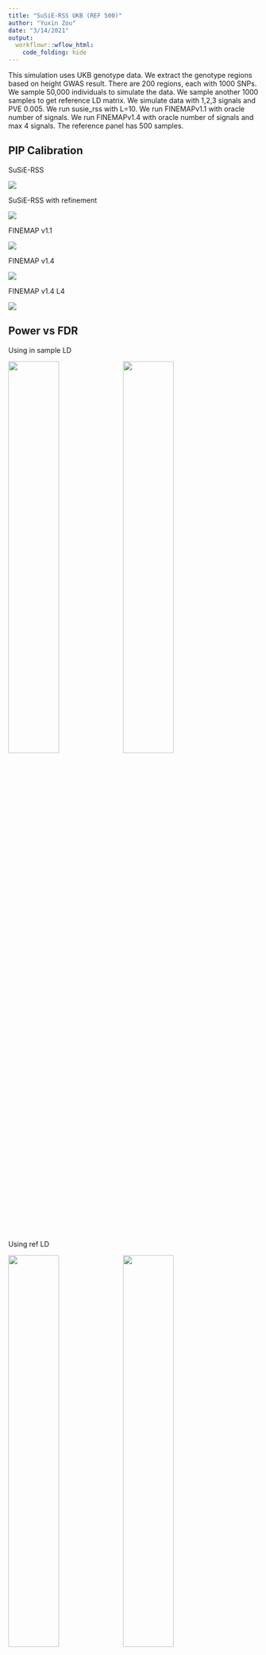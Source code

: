 ```yaml
---
title: "SuSiE-RSS UKB (REF 500)"
author: "Yuxin Zou"
date: "3/14/2021"
output:
  workflowr::wflow_html:
    code_folding: hide
---
```


This simulation uses UKB genotype data. We extract the genotype regions based on height GWAS result. There are 200 regions, each with 1000 SNPs. We sample 50,000 individuals to simulate the data. We sample another 1000 samples to get reference LD matrix. We simulate data with 1,2,3 signals and PVE 0.005. We run susie_rss with L=10. We run FINEMAPv1.1 with oracle number of signals. We run FINEMAPv1.4 with oracle number of signals and max 4 signals. The reference panel has 500 samples.

## PIP Calibration

SuSiE-RSS

![](assets/susierss_ukb_20210324_REF500_pve005/susierss_ukb_20210324_REF500_pve005_pip_calibration/ukb_pip_calib_susierss.png)

SuSiE-RSS with refinement

![](assets/susierss_ukb_20210324_REF500_pve005/susierss_ukb_20210324_REF500_pve005_pip_calibration/ukb_pip_calib_susierssrefine.png)

FINEMAP v1.1

![](assets/susierss_ukb_20210324_REF500_pve005/susierss_ukb_20210324_REF500_pve005_pip_calibration/ukb_pip_calib_fmv1.png)

FINEMAP v1.4

![](assets/susierss_ukb_20210324_REF500_pve005/susierss_ukb_20210324_REF500_pve005_pip_calibration/ukb_pip_calib_fmv4.png)

FINEMAP v1.4 L4

![](assets/susierss_ukb_20210324_REF500_pve005/susierss_ukb_20210324_REF500_pve005_pip_calibration/ukb_pip_calib_fmv4L4.png)

## Power vs FDR

Using in sample LD

![](assets/susierss_ukb_20210324_REF500_pve005/susierss_ukb_20210324_REF500_pve005_roc/ukb_roc.pr.ERFALSE_ldin_methods.png){width=45%} ![](assets/susierss_ukb_20210324_REF500_pve005/susierss_ukb_20210324_REF500_pve005_roc/ukb_roc.pr.ERFALSE_refine_ldin_methods.png){width=45%}

Using ref LD

![](assets/susierss_ukb_20210324_REF500_pve005/susierss_ukb_20210324_REF500_pve005_roc/ukb_roc.pr.ERFALSE_ldref_methods.png){width=45%} ![](assets/susierss_ukb_20210324_REF500_pve005/susierss_ukb_20210324_REF500_pve005_roc/ukb_roc.pr.ERFALSE_refine_ldref_methods.png){width=45%}

SuSiE-RSS with reference LD

![](assets/susierss_ukb_20210324_REF500_pve005/susierss_ukb_20210324_REF500_pve005_roc/susierss_ukb_roc.pr.ERFALSE_ld.png){width=45%} ![](assets/susierss_ukb_20210324_REF500_pve005/susierss_ukb_20210324_REF500_pve005_roc/susierss_refine_ukb_roc.pr.ERFALSE_ld.png){width=45%}

FINEMAP v1.1 with reference LD

![](assets/susierss_ukb_20210324_REF500_pve005/susierss_ukb_20210324_REF500_pve005_roc/finemapv1_ukb_roc.pr_ld.png){width=70%}

FINEMAP v1.4 with reference LD

![](assets/susierss_ukb_20210324_REF500_pve005/susierss_ukb_20210324_REF500_pve005_roc/finemapv4_ukb_roc.pr_ld.png){width=70%}

FINEMAP v1.4 (L=4) with reference LD

![](assets/susierss_ukb_20210324_REF500_pve005/susierss_ukb_20210324_REF500_pve005_roc/finemapv4L4_ukb_roc.pr_ld.png){width=70%}

## CS

Overall

Without refinement

![](assets/susierss_ukb_20210324_REF500_pve005/susierss_ukb_20210324_REF500_pve005_cs/ukb_cs_original_plots.png){width=70%} 

With Refinement

![](assets/susierss_ukb_20210324_REF500_pve005/susierss_ukb_20210324_REF500_pve005_cs/ukb_cs_refine_plots.png){width=70%}

1 signal

Without refinement

![](assets/susierss_ukb_20210324_REF500_pve005/susierss_ukb_20210324_REF500_pve005_cs/ukb_cs_original_s1_plots.png){width=70%}

With refinement

![](assets/susierss_ukb_20210324_REF500_pve005/susierss_ukb_20210324_REF500_pve005_cs/ukb_cs_refine_s1_plots.png){width=70%}

2 signals

Without refinement

![](assets/susierss_ukb_20210324_REF500_pve005/susierss_ukb_20210324_REF500_pve005_cs/ukb_cs_original_s2_plots.png){width=70%} 

With refinement

![](assets/susierss_ukb_20210324_REF500_pve005/susierss_ukb_20210324_REF500_pve005_cs/ukb_cs_refine_s2_plots.png){width=70%}

3 signals

Without refinement

![](assets/susierss_ukb_20210324_REF500_pve005/susierss_ukb_20210324_REF500_pve005_cs/ukb_cs_original_s3_plots.png){width=70%}

With refinement

![](assets/susierss_ukb_20210324_REF500_pve005/susierss_ukb_20210324_REF500_pve005_cs/ukb_cs_refine_s3_plots.png){width=70%}




